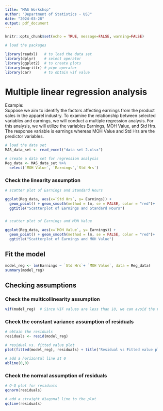 ```yaml
---
title: "MAS Workshop"
author: "Department of Statistics - USJ"
date: "2024-03-28"
output: pdf_document
---
```


```r
knitr::opts_chunk$set(echo = TRUE, message=FALSE, warning=FALSE)
```

```r
# load the packages

library(readxl)   # to load the data set 
library(dplyr)    # select operator
library(ggplot2)  # to create plots
library(magrittr) # pipe operator
library(car)      # to obtain vif value

```


# Multiple linear regression analysis

Example:  
Suppose we aim to identify the factors affecting earnings from the product sales in the apparel industry. To examine the relationship between selected variables and earnings, we will conduct a multiple regression analysis. For this analysis, we will utilize the variables Earnings, MOH Value, and Std Hrs. The response variable is earnings whereas MOH Value and Std Hrs are the predictor variables.


```r
# load the data set
MAS_data_set <- read_excel("data set 2.xlsx")

# create a data set for regression analysis
Reg_data <- MAS_data_set %>%
  select(`MOH Value`, `Earnings`,`Std Hrs`) 

```

### Check the linearity assumption

```r
# scatter plot of Earnings and Standard Hours

ggplot(Reg_data, aes(x=`Std Hrs`, y= Earnings)) + 
  geom_point() + geom_smooth(method = lm, se = FALSE, color = "red")+  
  ggtitle("Scatterplot of Earnings and Standard Hours")


# scatter plot of Earnings and MOH Value

ggplot(Reg_data, aes(x=`MOH Value`, y= Earnings)) + 
  geom_point() + geom_smooth(method = lm, se = FALSE, color = "red")+    
  ggtitle("Scatterplot of Earnings and MOH Value")
```



## Fit the model

```r
model_reg <- lm(Earnings ~ `Std Hrs`+ `MOH Value`, data = Reg_data)
summary(model_reg)
```

## Checking assumptions

### Check the multicollinearity assumption

```r

vif(model_reg)  # Since VIF values are less than 10, we can avoid the multicollinearity                   in the fitted model.

```

### Check the constant variance assumption of residuals

```r

# obtain the residuals
residuals <- resid(model_reg)

# residual vs. fitted value plot
plot(fitted(model_reg), residuals) + title("Residual vs Fitted value plot")

# add a horizontal line at 0 
abline(0,0) 

```

### Check the normal assumption of residuals

```r

# Q-Q plot for residuals
qqnorm(residuals)

# add a straight diagonal line to the plot
qqline(residuals) 

```